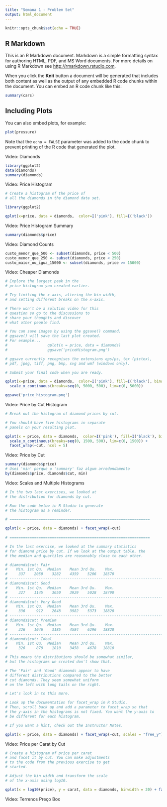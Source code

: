 ```yaml
---
title: "Semana 1 - Problem Set"
output: html_document
---
```


```r
knitr::opts_chunk$set(echo = TRUE)
```

## R Markdown

This is an R Markdown document. Markdown is a simple formatting syntax for authoring HTML, PDF, and MS Word documents. For more details on using R Markdown see <http://rmarkdown.rstudio.com>.

When you click the **Knit** button a document will be generated that includes both content as well as the output of any embedded R code chunks within the document. You can embed an R code chunk like this:

```r
summary(cars)
```

## Including Plots

You can also embed plots, for example:

```r
plot(pressure)
```

Note that the `echo = FALSE` parameter was added to the code chunk to prevent printing of the R code that generated the plot.

Video: Diamonds
```r
library(ggplot2)
data(diamonds)
summary(diamonds)
```

Video: Price Histogram
```r
# Create a histogram of the price of
# all the diamonds in the diamond data set.

library(ggplot2)

qplot(x=price, data = diamonds,  color=I('pink'), fill=I('black'))
```

Video: Price Histogram Summary
```r
summary(diamonds$price)
```

Video: Diamond Counts
```r
custo_menor_que_500 <- subset(diamonds, price < 500)
custo_menor_que_250 <- subset(diamonds, price < 250)
custo_maior_ou_igua_15000 <- subset(diamonds, price >= 15000)
```

Video: Cheaper Diamonds
```r
# Explore the largest peak in the
# price histogram you created earlier.

# Try limiting the x-axis, altering the bin width,
# and setting different breaks on the x-axis.

# There won’t be a solution video for this
# question so go to the discussions to
# share your thoughts and discover
# what other people find.

# You can save images by using the ggsave() command.
# ggsave() will save the last plot created.
# For example...
#                  qplot(x = price, data = diamonds)
#                  ggsave('priceHistogram.png')

# ggsave currently recognises the extensions eps/ps, tex (pictex),
# pdf, jpeg, tiff, png, bmp, svg and wmf (windows only).

# Submit your final code when you are ready.

qplot(x=price, data = diamonds,  color=I('pink'), fill=I('black'), binwidth=50) +
  scale_x_continuous(breaks=seq(0, 5000, 500), lim=c(0, 5000))

ggsave('price_histogram.png')
```

Video: Price by Cut Histogram
```r
# Break out the histogram of diamond prices by cut.

# You should have five histograms in separate
# panels on your resulting plot.

qplot(x = price, data = diamonds,  color=I('pink'), fill=I('black'), binwidth=50) +
  scale_x_continuous(breaks=seq(0, 1500, 500), lim=c(0, 1500)) +
  facet_wrap(~cut, ncol = 5)
```

Video: Price by Cut
```r
summary(diamonds$price)
# Usei 'min' porque o 'summary' faz algum arredondamento
by(diamonds$price, diamonds$cut, min)
```

Video: Scales and Multiple Histograms
```r
# In the two last exercises, we looked at
# the distribution for diamonds by cut.

# Run the code below in R Studio to generate
# the histogram as a reminder.

# ===============================================================

qplot(x = price, data = diamonds) + facet_wrap(~cut)
                                                                               
# ===============================================================

# In the last exercise, we looked at the summary statistics
# for diamond price by cut. If we look at the output table, the
# the median and quartiles are reasonably close to each other.

# diamonds$cut: Fair
#    Min. 1st Qu.  Median    Mean 3rd Qu.    Max. 
#     337    2050    3282    4359    5206   18570 
# ------------------------------------------------------------------------ 
# diamonds$cut: Good
#    Min. 1st Qu.  Median    Mean 3rd Qu.    Max. 
#     327    1145    3050    3929    5028   18790 
# ------------------------------------------------------------------------ 
# diamonds$cut: Very Good
#    Min. 1st Qu.  Median    Mean 3rd Qu.    Max. 
#     336     912    2648    3982    5373   18820 
# ------------------------------------------------------------------------ 
# diamonds$cut: Premium
#    Min. 1st Qu.  Median    Mean 3rd Qu.    Max. 
#     326    1046    3185    4584    6296   18820 
# ------------------------------------------------------------------------ 
# diamonds$cut: Ideal
#    Min. 1st Qu.  Median    Mean 3rd Qu.    Max. 
#     326     878    1810    3458    4678   18810 

# This means the distributions should be somewhat similar,
# but the histograms we created don't show that.

# The 'Fair' and 'Good' diamonds appear to have 
# different distributions compared to the better
# cut diamonds. They seem somewhat uniform
# on the left with long tails on the right.

# Let's look in to this more.

# Look up the documentation for facet_wrap in R Studio.
# Then, scroll back up and add a parameter to facet_wrap so that
# the y-axis in the histograms is not fixed. You want the y-axis to
# be different for each histogram.

# If you want a hint, check out the Instructor Notes.

qplot(x = price, data = diamonds) + facet_wrap(~cut, scales = "free_y")
```

Video: Price per Carat by Cut
```r
# Create a histogram of price per carat
# and facet it by cut. You can make adjustments
# to the code from the previous exercise to get
# started.

# Adjust the bin width and transform the scale
# of the x-axis using log10.

qplot(x = log10(price), y = carat, data = diamonds, binwidth = 20) + facet_wrap(~cut, scales = "free_y")
```

Video: Terrenos Preço Box
